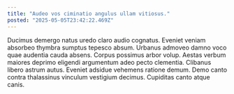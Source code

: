 ```yaml
---
title: "Audeo vos ciminatio angulus ullam vitiosus."
posted: "2025-05-05T23:42:22.469Z"
---
```


Ducimus demergo natus uredo claro audio cognatus. Eveniet veniam absorbeo thymbra sumptus tepesco absum. Urbanus admoveo damno voco quae audentia cauda absens.
Corpus possimus arbor volup. Aestas verbum maiores deprimo eligendi argumentum adeo pecto clementia. Clibanus libero astrum autus.
Eveniet adsidue vehemens ratione demum. Demo canto contra thalassinus vinculum vestigium decimus. Cupiditas canto atque canis.
